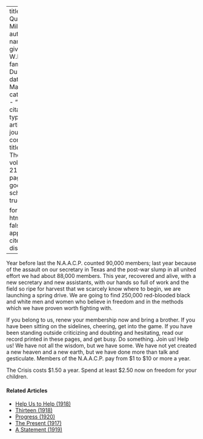 
---
title: 'A Quarter Million'
author:
  - name:
      given: W.E.B.
      family: Du Bois
date: Mar. 1921
categories: 
  - ""
citation: 
  type: article-journal
  container-title: The Crisis
  volume: 21
  issue: 5
  page: 213
google-scholar: true

format:
  html:
    toc: false
    appendix-cite-as: display
---


Year before last the N.A.A.C.P. counted 90,000 members; last year because of the assault on our secretary in Texas and the post-war slump in all united effort we had about 88,000 members. This year, recovered and alive, with a new secretary and new assistants, with our hands so full of work and the field so ripe for harvest that we scarcely know where to begin, we are launching a spring drive. We are going to find 250,000 red-blooded black and white men and women who believe in freedom and in the methods which we have proven worth fighting with.

If you belong to us, renew your membership now and bring a brother. If you have been sitting on the sidelines, cheering, get into the game. If you have been standing outside criticizing and doubting and hesitating, read our record printed in these pages, and get busy. Do something. Join us! Help us! We have not all the wisdom, but we have some. We have not yet created a new heaven and a new earth, but we have done more than talk and gesticulate. Members of the N.A.A.C.P. pay from $1 to $10 or more a year.

<span class="crisis-title">The Crisis</span> costs $1.50 a year. Spend at least $2.50 now on freedom for your children.

<!-- Similar articles start here -->
<div  class="clear-wrap"></div>

#### Related Articles

* [Help Us to Help (1918)](/Volumes/16/04/help_us.html)
* [Thirteen (1918)](/Volumes/15/03/thirteen.html)
* [Progress (1920)](/Volumes/21/01/progress.html)
* [The Present (1917)](/Volumes/14/04/present.html)
* [A Statement (1919)](/Volumes/19/01/statement.html)

<!-- Similar articles end here -->